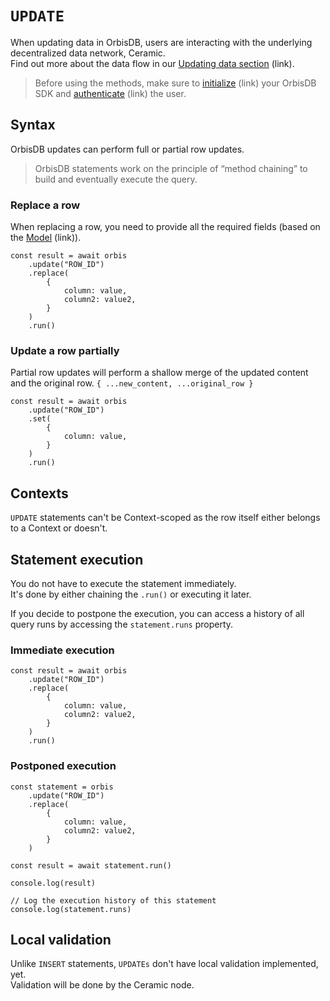 # `UPDATE`

When updating data in OrbisDB, users are interacting with the underlying decentralized data network, Ceramic.\
Find out more about the data flow in our [Updating data section](https://www.notion.so/Updating-data-UPDATE-d38846a4bff1409dba79a33e5451ab90?pvs=21) (link).

> Before using the methods, make sure to [initialize](https://www.notion.so/Getting-started-12a929384dd644fd9618b2d8e62ddda9?pvs=21) (link) your OrbisDB SDK and [authenticate](https://www.notion.so/Authentication-f3a5e09fa5ae4dda832b2c627b37757b?pvs=21) (link) the user.


## Syntax

OrbisDB updates can perform full or partial row updates. 

> OrbisDB statements work on the principle of “method chaining” to build and eventually execute the query.

### Replace a row

When replacing a row, you need to provide all the required fields (based on the [Model](https://www.notion.so/Models-Tables-37c1bb0333544336b2723debaf67064b?pvs=21) (link)).

```tsx
const result = await orbis
    .update("ROW_ID")
    .replace(
        {
            column: value,
            column2: value2,
        }
    )
    .run()
```

### Update a row partially

Partial row updates will perform a shallow merge of the updated content and the original row. `{ ...new_content, ...original_row }`

```tsx
const result = await orbis
    .update("ROW_ID")
    .set(
        {
            column: value,
        }
    )
    .run()
```

## Contexts

`UPDATE` statements can't be Context-scoped as the row itself either belongs to a Context or doesn't.

## Statement execution

You do not have to execute the statement immediately.\
It's done by either chaining the `.run()` or executing it later.

If you decide to postpone the execution, you can access a history of all query runs by accessing the `statement.runs` property.

### Immediate execution

```tsx
const result = await orbis
    .update("ROW_ID")
    .replace(
        {
            column: value,
            column2: value2,
        }
    )
    .run()
```

### Postponed execution

```tsx
const statement = orbis
    .update("ROW_ID")
    .replace(
        {
            column: value,
            column2: value2,
        }
    )

const result = await statement.run()

console.log(result)

// Log the execution history of this statement
console.log(statement.runs)
```

## Local validation

Unlike `INSERT` statements, `UPDATEs` don't have local validation implemented, yet.\
Validation will be done by the Ceramic node.